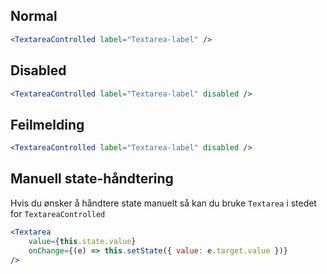 
## Normal

<Example>
    <TextareaControlled label="Textarea-label" />
</Example>

```jsx
<TextareaControlled label="Textarea-label" />
```

## Disabled

<Example>
    <TextareaControlled label="Textarea-label" disabled />
</Example>

```jsx
<TextareaControlled label="Textarea-label" disabled />
```

## Feilmelding

<Example>
    <TextareaControlled label="Textarea-label" feil={{feilmelding: 'Her er det noe feil.'}} />
</Example>

```jsx
<TextareaControlled label="Textarea-label" disabled />
```

## Manuell state-håndtering

Hvis du ønsker å håndtere state manuelt så kan du bruke `Textarea` i stedet for `TextareaControlled`

<Example>
    <TextareaExample />
</Example>

```jsx
<Textarea 
    value={this.state.value}
    onChange={(e) => this.setState({ value: e.target.value })}
/>
```